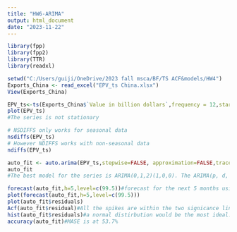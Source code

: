 ---
title: "HW6-ARIMA"
output: html_document
date: "2023-11-22"
---

```{r}
library(fpp)
library(fpp2)
library(TTR)
library(readxl)

setwd("C:/Users/guiji/OneDrive/2023 fall msca/BF/TS ACF&models/HW4")
Exports_China <- read_excel("EPV_ts China.xlsx")
View(Exports_China)
```

```{r}
EPV_ts<-ts(Exports_China$`Value in billion dollars`,frequency = 12,start = c(2018,9),end = c(2023,8))
plot(EPV_ts)
#The series is not stationary
```

```{r}
# NSDIFFS only works for seasonal data
nsdiffs(EPV_ts)
# However NDIFFS works with non-seasonal data
ndiffs(EPV_ts)
```

```{r}
auto_fit <- auto.arima(EPV_ts,stepwise=FALSE, approximation=FALSE,trace=TRUE)
auto_fit
#The best model for the series is ARIMA(0,1,2)(1,0,0). The ARIMA(p, d, q) model implies that the time series has been differenced 1 times, and each observed value in the sequence is represented as a linear combination of the past 0 observed values and 2 residual terms. 
```

```{r}
forecast(auto_fit,h=5,level=c(99.5))#forecast for the next 5 months using ARIMA with the confidence level at 99.5%
plot(forecast(auto_fit,h=5,level=c(99.5)))
plot(auto_fit$residuals)
Acf(auto_fit$residual)#All the spikes are within the two signicance lines.
hist(auto_fit$residuals)#a normal distirbution would be the most ideal. But here it skews to the left.
accuracy(auto_fit)#MASE is at 53.7%
```